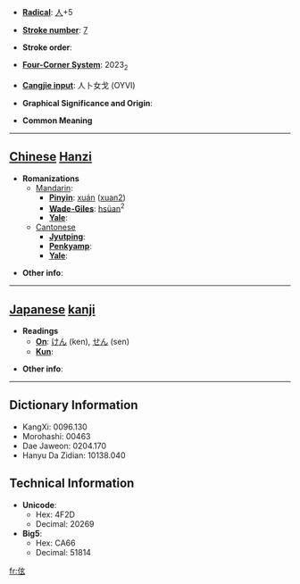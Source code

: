 * '''[[Wiktionary:Chinese radical index| Radical]]''': [[Wiktionary:Chinese radical index 人|人]]+5

* '''[[Wiktionary:Chinese total strokes index|Stroke number]]''': [[Wiktionary:Chinese total strokes index 7|7]]

* '''Stroke order''': 

* '''[[Wiktionary:Chinese four corner index|Four-Corner System]]''': 2023<sub>2</sub>

* '''[[Wiktionary:Chinese Cangjie index|Cangjie input]]''': 人卜女戈 (OYVI)

* '''Graphical Significance and Origin''': 

* '''Common Meaning'''

----

== [[Chinese]] [[Hanzi]] ==

* '''Romanizations'''
** [[Mandarin]]:
*** '''[[Pinyin]]''': [[xuán]] ([[xuan2]])
*** '''[[Wade-Giles]]''': [[hsüan]]<sup>2</sup>
*** '''[[Yale]]''': 
**[[Cantonese]]
***'''[[Jyutping]]''':
***'''[[Penkyamp]]''': 
***'''[[Yale]]''': 

* '''Other info''': 

----

== [[Japanese]] [[kanji]] ==

* '''Readings'''
** '''[[On]]''': [[けん]] (ken), [[せん]] (sen)
** '''[[Kun]]''': 

* '''Other info''':  

----

== Dictionary Information ==

* KangXi: 0096.130
* Morohashi: 00463
* Dae Jaweon: 0204.170
* Hanyu Da Zidian: 10138.040

== Technical Information ==

* '''Unicode''':
** Hex: 4F2D
** Decimal: 20269
* '''Big5''':
** Hex: CA66
** Decimal: 51814

[[fr:伭]]